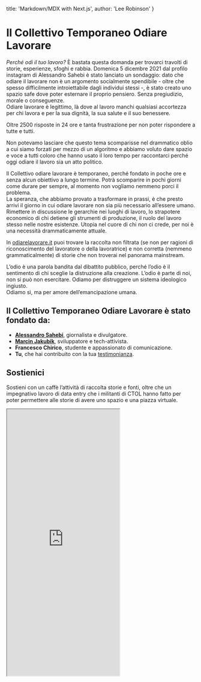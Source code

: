 
  title: 'Markdown/MDX with Next.js',
  author: 'Lee Robinson'
}

# Il Collettivo Temporaneo Odiare Lavorare

*Perché odi il tuo lavoro?* È bastata questa domanda per trovarci travolti di storie, esperienze, sfoghi e rabbia. Domenica 5 dicembre 2021 dal profilo instagram di Alessandro Sahebi è stato lanciato un sondaggio: dato che odiare il lavorare non è un argomento socialmente spendibile - oltre che spesso difficilmente introiettabile dagli individui stessi -, è stato creato uno spazio safe dove poter esternare il proprio pensiero. Senza pregiudizio, morale o conseguenze.  
Odiare lavorare è legittimo, là dove al lavoro manchi qualsiasi accortezza per chi lavora e per la sua dignità, la sua salute e il suo benessere.

Oltre 2500 risposte in 24 ore e tanta frustrazione per non poter rispondere a tutte e tutti.

Non potevamo lasciare che questo tema scomparisse nel drammatico oblio a cui siamo forzati per mezzo di un algoritmo e abbiamo voluto dare spazio e voce a tutti coloro che hanno usato il loro tempo per raccontarci perché oggi odiare il lavoro sia un atto politico.
  

Il Collettivo odiare lavorare è temporaneo, perché fondato in poche ore e senza alcun obiettivo a lungo termine. Potrà scomparire in pochi giorni come durare per sempre, al momento non vogliamo nemmeno porci il problema.  
La speranza, che abbiamo provato a trasformare in prassi, è che presto arrivi il giorno in cui odiare lavorare non sia più necessario all’essere umano.  
Rimettere in discussione le gerarchie nei luoghi di lavoro, lo strapotere economico di chi detiene gli strumenti di produzione, il ruolo del lavoro stesso nelle nostre esistenze. Utopia nel cuore di chi non ci crede, per noi è una necessità drammaticamente attuale.

In [odiarelavorare.it](https://odiarelavorare.it) puoi trovare la raccolta non filtrata (se non per ragioni di riconoscimento del lavoratore o della lavoratrice) e non corretta (nemmeno grammaticalmente) di storie che non troverai nel panorama mainstream.

L’odio è una parola bandita dal dibattito pubblico, perché l’odio è il sentimento di chi sceglie la distruzione alla creazione. L’odio è parte di noi, non si può non esercitare. Odiamo per distruggere un sistema ideologico ingiusto.  
Odiamo sì, ma per amore dell’emancipazione umana.

 
## Il Collettivo Temporaneo Odiare Lavorare è stato fondato da:
  
* [**Alessandro Sahebi**](https://www.instagram.com/alessandro_sahebi/), giornalista e divulgatore.
* [**Marcin Jakubik**](https://www.instagram.com/martin_m.j/), sviluppatore e tech-attivista.
* **Francesco Chirico**, studente e appassionato di comunicazione.
* **Tu**, che hai contribuito con la tua [testimonianza](/speakup).

## Sostienici
Sostieni con un caffè l’attività di raccolta storie e fonti, oltre che un impegnativo lavoro di data entry che i militanti di CTOL hanno fatto per poter permettere alle storie di avere uno spazio e una piazza virtuale.

<iframe 
  id='kofiframe'
  src='https://ko-fi.com/odiarelavorare/?hidefeed=true&widget=true&embed=true&preview=true'
  style={{ border: 'none', width: '100%', padding: '4px', background: '#f9f9f9' }}
  height='712'
  title='odiarelavorare'>
</iframe>
